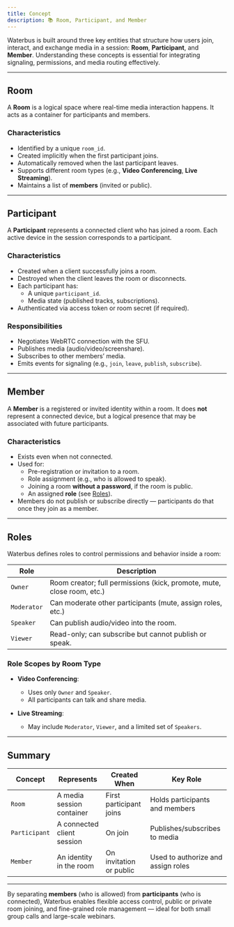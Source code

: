 ```yaml
---
title: Concept
description: 📚 Room, Participant, and Member
---
```


Waterbus is built around three key entities that structure how users join, interact, and exchange media in a session: **Room**, **Participant**, and **Member**. Understanding these concepts is essential for integrating signaling, permissions, and media routing effectively.

---

## Room

A **Room** is a logical space where real-time media interaction happens. It acts as a container for participants and members.

### Characteristics

- Identified by a unique `room_id`.
- Created implicitly when the first participant joins.
- Automatically removed when the last participant leaves.
- Supports different room types (e.g., **Video Conferencing**, **Live Streaming**).
- Maintains a list of **members** (invited or public).

---

## Participant

A **Participant** represents a connected client who has joined a room. Each active device in the session corresponds to a participant.

### Characteristics

- Created when a client successfully joins a room.
- Destroyed when the client leaves the room or disconnects.
- Each participant has:
  - A unique `participant_id`.
  - Media state (published tracks, subscriptions).
- Authenticated via access token or room secret (if required).

### Responsibilities

- Negotiates WebRTC connection with the SFU.
- Publishes media (audio/video/screenshare).
- Subscribes to other members’ media.
- Emits events for signaling (e.g., `join`, `leave`, `publish`, `subscribe`).

---

## Member

A **Member** is a registered or invited identity within a room. It does **not** represent a connected device, but a logical presence that may be associated with future participants.

### Characteristics

- Exists even when not connected.
- Used for:
  - Pre-registration or invitation to a room.
  - Role assignment (e.g., who is allowed to speak).
  - Joining a room **without a password**, if the room is public.
  - An assigned **role** (see [Roles](#️-roles)).
- Members do not publish or subscribe directly — participants do that once they join as a member.

---

## Roles

Waterbus defines roles to control permissions and behavior inside a room:

| Role        | Description                                                            |
| ----------- | ---------------------------------------------------------------------- |
| `Owner`     | Room creator; full permissions (kick, promote, mute, close room, etc.) |
| `Moderator` | Can moderate other participants (mute, assign roles, etc.)             |
| `Speaker`   | Can publish audio/video into the room.                                 |
| `Viewer`    | Read-only; can subscribe but cannot publish or speak.                  |

### Role Scopes by Room Type

- **Video Conferencing**:

  - Uses only `Owner` and `Speaker`.
  - All participants can talk and share media.

- **Live Streaming**:
  - May include `Moderator`, `Viewer`, and a limited set of `Speakers`.

---

## Summary

| Concept       | Represents                 | Created When            | Key Role                           |
| ------------- | -------------------------- | ----------------------- | ---------------------------------- |
| `Room`        | A media session container  | First participant joins | Holds participants and members     |
| `Participant` | A connected client session | On join                 | Publishes/subscribes to media      |
| `Member`      | An identity in the room    | On invitation or public | Used to authorize and assign roles |

---

By separating **members** (who is allowed) from **participants** (who is connected), Waterbus enables flexible access control, public or private room joining, and fine-grained role management — ideal for both small group calls and large-scale webinars.
